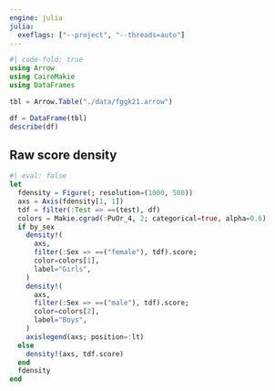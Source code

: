 ```yaml
---
engine: julia
julia:
  exeflags: ["--project", "--threads=auto"]
---
```


```julia
#| code-fold: true
using Arrow
using CairoMakie
using DataFrames
```

```julia
tbl = Arrow.Table("./data/fggk21.arrow")
```

```julia
df = DataFrame(tbl)
describe(df)
```

## Raw score density

```julia
#| eval: false
let
  fdensity = Figure(; resolution=(1000, 500))
  axs = Axis(fdensity[1, 1])
  tdf = filter(:Test => ==(test), df)
  colors = Makie.cgrad(:PuOr_4, 2; categorical=true, alpha=0.6)
  if by_sex
    density!(
      axs,
      filter(:Sex => ==("female"), tdf).score;
      color=colors[1],
      label="Girls",
    )
    density!(
      axs,
      filter(:Sex => ==("male"), tdf).score;
      color=colors[2],
      label="Boys",
    )
    axislegend(axs; position=:lt)
  else
    density!(axs, tdf.score)
  end
  fdensity
end
```
